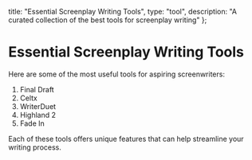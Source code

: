   title: "Essential Screenplay Writing Tools",
  type: "tool",
  description: "A curated collection of the best tools for screenplay writing"
};

# Essential Screenplay Writing Tools

Here are some of the most useful tools for aspiring screenwriters:

1. Final Draft
2. Celtx
3. WriterDuet
4. Highland 2
5. Fade In

Each of these tools offers unique features that can help streamline your writing process.